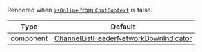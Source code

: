Rendered when [`isOnline` from `ChatContext`](../../../../contexts/chat_context.mdx#isonline) is false.

| Type      | Default                                                                                                                                                                               |
| --------- | ------------------------------------------------------------------------------------------------------------------------------------------------------------------------------------- |
| component | [ChannelListHeaderNetworkDownIndicator](https://github.com/GetStream/stream-chat-react-native/blob/main/package/src/components/ChannelList/ChannelListHeaderNetworkDownIndicator.tsx) |
